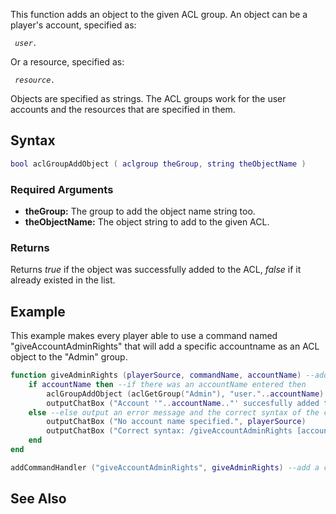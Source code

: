 
{{Server function}}
<!-- Describe in plain english what this function does. Don't go into details, just give an overview -->
This function adds an object to the given ACL group. An object can be a player's account, specified as:
  ''user.<accountname>''

Or a resource, specified as:
  ''resource.<resourcename>''

Objects are specified as strings. The ACL groups work for the user accounts and the resources that are specified in them.

==Syntax== 
<!-- NOTE: don't use 'special' names for variable names, e.g. you shouldn't be writing things like 'player player, vehicle vehicle', instead write something like 'player thePlayer, vehicle vehicleToGetInto'. This is less confusing and prevents the syntax highlighting being odd -->
<syntaxhighlight lang="lua">
bool aclGroupAddObject ( aclgroup theGroup, string theObjectName )
</syntaxhighlight> 
{{OOP||[[/aclgroup.md|aclgroup]]:addObject||}}
===Required Arguments=== 
<!-- List each argument one per line. This should be the argument's name as in the argument list above, NOT the argument's data type -->
*'''theGroup:''' The group to add the object name string too.
*'''theObjectName:''' The object string to add to the given ACL.

===Returns===
<!-- Make this descriptive. Explain what cases will return false. If you're unsure, add a tag to it so we can check -->
Returns ''true'' if the object was successfully added to the ACL, ''false'' if it already existed in the list.

==Example== 
<!-- Explain what the example is in a single sentance -->
This example makes every player able to use a command named "giveAccountAdminRights" that will add a specific accountname as an ACL object to the "Admin" group.
<!-- Add the code below, an emphasis should be on making it clear, not optimized. You could provide two versions if you wish, one clear and well commented, the other optimized -->
<syntaxhighlight lang="lua">
function giveAdminRights (playerSource, commandName, accountName) --add the function giveAdminRights and specify its arguments
	if accountName then --if there was an accountName entered then
		aclGroupAddObject (aclGetGroup("Admin"), "user."..accountName) --add an ACL object using the form "user.[accountName]" to the ACL group "Admin"
		outputChatBox ("Account '"..accountName.."' succesfully added to the admin group", playerSource) --output a notification to the player who entered the command that the acocunt was successfully added
	else --else output an error message and the correct syntax of the command to the player who entered it
		outputChatBox ("No account name specified.", playerSource)
		outputChatBox ("Correct syntax: /giveAccountAdminRights [accountName]", playerSource)
	end
end

addCommandHandler ("giveAccountAdminRights", giveAdminRights) --add a command "giveAccountAdminRights" and attch the function "giveAdminRights" to it 
</syntaxhighlight>

==See Also==
<!-- Change FunctionArea to the area that this function is in on the main function list page, e.g. Server, Player, Vehicle etc -->
{{ACL_functions}}